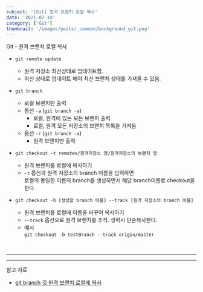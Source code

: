 ```yaml
---
subject: '[Git] 원격 브랜치 로컬 복사'
date: '2021-02-14'
category: ['Git']
thumbnail: '/images/posts/_common/background_git.png'
---
```



<Typography variant="h3" backgroundColor="gray">
  <span>Git - 원격 브랜치 로컬 복사</span>
</Typography>

- `git remote update`

  - 원격 저장소 최신상태로 업데이트함.
  - 최신 상태로 업데이트 해야 최신 브랜치 상태를 가져올 수 있음.

- `git branch`

  - 로컬 브랜치만 출력
  - 옵션 `-a` (`git branch -a`)
    - 로컬, 원격에 있는 모든 브랜치 출력
    - 로컬, 원격 모든 저장소의 브랜치 목록을 가져옴
  - 옵션 `-r` (`git branch -a`)
    - 원격 브랜치만 출력

- `git checkout -t remotes/원격저장소 명/원격저장소의 브랜치 명`

  - 원격 브랜치를 로컬에 복사하기
  - `-t` 옵션과 원격 저장소의 branch 이름을 입력하면  
     로컬의 동일한 이름의 branch를 생성하면서 해당 branch이름로 checkout을 한다.

- `git checkout -b [생성할 branch 이름] --track [원격 저장소의 branch 이름]`
  - 원격 브랜치를 로컬에 이름을 바꾸어 복사하기
  - `--track` 옵션으로 원격 브랜치를 추적. 생략시 단순복사한다.
  - 예시  
     `git checkout -b testBranch --track origin/master`

<br />

---

---

<Typography backgroundColor="yellow" variant="p" isBold>
  <span>참고 자료</span>
</Typography>

- [git branch 깃 원격 브랜치 로컬에 복사](https://code-aid.tistory.com/1) 
